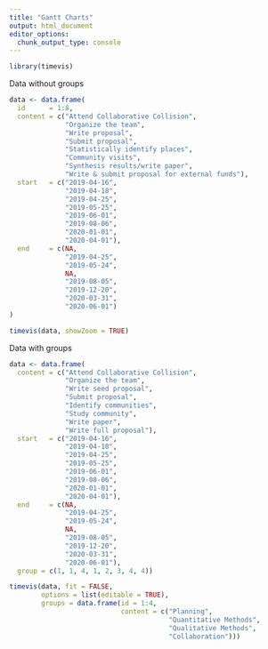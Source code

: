 ```yaml
---
title: "Gantt Charts"
output: html_document
editor_options: 
  chunk_output_type: console
---
```


```r
library(timevis)
```

Data without groups
```r
data <- data.frame(
  id      = 1:8,
  content = c("Attend Collaborative Collision", 
              "Organize the team", 
              "Write proposal",
              "Submit proposal", 
              "Statistically identify places",
              "Community visits", 
              "Synthesis results/write paper",
              "Write & submit proposal for external funds"),
  start   = c("2019-04-16", 
              "2019-04-18", 
              "2019-04-25", 
              "2019-05-25", 
              "2019-06-01", 
              "2019-08-06", 
              "2020-01-01",
              "2020-04-01"),
  end     = c(NA, 
              "2019-04-25",
              "2019-05-24", 
              NA, 
              "2019-08-05", 
              "2019-12-20", 
              "2020-03-31",
              "2020-06-01")
)
```

```r
timevis(data, showZoom = TRUE)
```

Data with groups
```r
data <- data.frame(
  content = c("Attend Collaborative Collision", 
              "Organize the team", 
              "Write seed proposal",
              "Submit proposal", 
              "Identify communities",
              "Study community", 
              "Write paper",
              "Write full proposal"),
  start   = c("2019-04-16", 
              "2019-04-18", 
              "2019-04-25", 
              "2019-05-25", 
              "2019-06-01", 
              "2019-08-06", 
              "2020-01-01",
              "2020-04-01"),
  end     = c(NA, 
              "2019-04-25",
              "2019-05-24", 
              NA, 
              "2019-08-05", 
              "2019-12-20", 
              "2020-03-31",
              "2020-06-01"),
  group = c(1, 1, 4, 1, 2, 3, 4, 4))
```

```r
timevis(data, fit = FALSE, 
        options = list(editable = TRUE),
        groups = data.frame(id = 1:4, 
                            content = c("Planning", 
                                        "Quantitative Methods", 
                                        "Qualitative Methods", 
                                        "Collaboration")))
```
